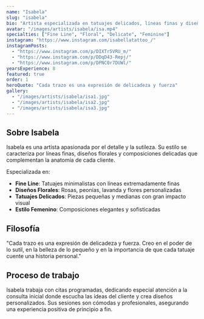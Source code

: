```yaml
---
name: "Isabela"
slug: "isabela"
bio: "Artista especializada en tatuajes delicados, líneas finas y diseños femeninos. Experta en crear piezas únicas que resaltan la belleza natural."
avatar: "/images/artists/isabela/isa.mp4"
specialties: ["Fine Line", "Floral", "Delicate", "Feminine"]
instagram: "https://www.instagram.com/isabellatattoo_/"
instagramPosts:
  - "https://www.instagram.com/p/DIXTr5VRU_m/"
  - "https://www.instagram.com/p/DDqD43-Repj/"
  - "https://www.instagram.com/p/DPNC0r7DUWl/"
yearsExperience: 8
featured: true
order: 1
heroQuote: "Cada trazo es una expresión de delicadeza y fuerza"
gallery:
  - "/images/artists/isabela/isa1.jpg"
  - "/images/artists/isabela/isa2.jpg"
  - "/images/artists/isabela/isa3.jpg"
---
```


## Sobre Isabela

Isabela es una artista apasionada por el detalle y la sutileza. Su estilo se caracteriza por líneas finas, diseños florales y composiciones delicadas que complementan la anatomía de cada cliente.

Especializada en:
- **Fine Line**: Tatuajes minimalistas con líneas extremadamente finas
- **Diseños Florales**: Rosas, peonías, lavanda y flores personalizadas
- **Tatuajes Delicados**: Piezas pequeñas y medianas con gran impacto visual
- **Estilo Femenino**: Composiciones elegantes y sofisticadas

## Filosofía

"Cada trazo es una expresión de delicadeza y fuerza. Creo en el poder de lo sutil, en la belleza de lo pequeño y en la importancia de que cada tatuaje cuente una historia personal."

## Proceso de trabajo

Isabela trabaja con citas programadas, dedicando especial atención a la consulta inicial donde escucha las ideas del cliente y crea diseños personalizados. Sus sesiones son cómodas y profesionales, asegurando una experiencia positiva de principio a fin.
